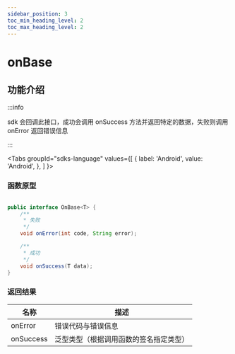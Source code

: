 ```yaml
---
sidebar_position: 3
toc_min_heading_level: 2
toc_max_heading_level: 2
---
```


# onBase

## 功能介绍

:::info

sdk 会回调此接口，成功会调用 onSuccess 方法并返回特定的数据，失败则调用 onError 返回错误信息

:::

<Tabs
groupId="sdks-language"
values={[
{ label: 'Android', value: 'Android', },
]
}>

<TabItem value="Android">

### 函数原型

```java showLineNumbers

public interface OnBase<T> {
    /**
     * 失败
     */
    void onError(int code, String error);

    /**
     * 成功
     */
    void onSuccess(T data);
}

```

### 返回结果

| 名称      | 描述                                   |
| --------- | -------------------------------------- |
| onError   | 错误代码与错误信息                     |
| onSuccess | 泛型类型（根据调用函数的签名指定类型） |

</TabItem>

</Tabs>
